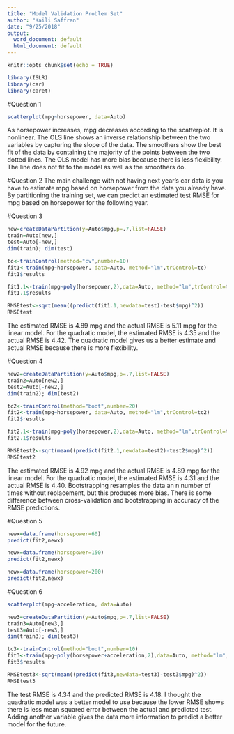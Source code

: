 ```yaml
---
title: "Model Validation Problem Set"
author: "Kaili Saffran"
date: "9/25/2018"
output:
  word_document: default
  html_document: default
---
```


```r
knitr::opts_chunk$set(echo = TRUE)
```

```r
library(ISLR)
library(car)
library(caret)
```

#Question 1
```r
scatterplot(mpg~horsepower, data=Auto)
```
As horsepower increases, mpg decreases according to the scatterplot. It is nonlinear. The OLS line shows an inverse relationship between the two variables by capturing the slope of the data. The smoothers show the best fit of the data by containing the majority of the points between the two dotted lines. The OLS model has more bias because there is less flexibility. The line does not fit to the model as well as the smoothers do.

#Question 2
The main challenge with not having next year's car data is you have to estimate mpg based on horsepower from the data you already have. By partitioning the training set, we can predict an estimated test RMSE for mpg based on horsepower for the following year.

#Question 3
```r
new=createDataPartition(y=Auto$mpg,p=.7,list=FALSE)
train=Auto[new,] 
test=Auto[-new,]
dim(train); dim(test)

tc<-trainControl(method="cv",number=10) 
fit1<-train(mpg~horsepower, data=Auto, method="lm",trControl=tc)
fit1$results

fit1.1<-train(mpg~poly(horsepower,2),data=Auto, method="lm",trControl=tc)
fit1.1$results

RMSEtest<-sqrt(mean((predict(fit1.1,newdata=test)-test$mpg)^2))
RMSEtest
```
The estimated RMSE is 4.89 mpg and the actual RMSE is 5.11 mpg for the linear model. For the quadratic model, the estimated RMSE is 4.35 and the actual RMSE is 4.42. The quadratic model gives us a better estimate and actual RMSE because there is more flexibility.   

#Question 4
```r
new2=createDataPartition(y=Auto$mpg,p=.7,list=FALSE)
train2=Auto[new2,] 
test2=Auto[-new2,]
dim(train2); dim(test2)

tc2<-trainControl(method="boot",number=20) 
fit2<-train(mpg~horsepower, data=Auto, method="lm",trControl=tc2)
fit2$results

fit2.1<-train(mpg~poly(horsepower,2),data=Auto, method="lm",trControl=tc)
fit2.1$results

RMSEtest2<-sqrt(mean((predict(fit2.1,newdata=test2)-test2$mpg)^2))
RMSEtest2
```
The estimated RMSE is 4.92 mpg and the actual RMSE is 4.89 mpg for the linear model. For the quadratic model, the estimated RMSE is 4.31 and the actual RMSE is 4.40. Bootstrapping resamples the data an n number of times without replacement, but this produces more bias. There is some difference between cross-validation and bootstrapping in accuracy of the RMSE predictions.  

#Question 5
```r
newx=data.frame(horsepower=60)
predict(fit2,newx)

newx=data.frame(horsepower=150)
predict(fit2,newx)

newx=data.frame(horsepower=200)
predict(fit2,newx)
```

#Question 6
```r
scatterplot(mpg~acceleration, data=Auto)

new3=createDataPartition(y=Auto$mpg,p=.7,list=FALSE)
train3=Auto[new3,] 
test3=Auto[-new3,]
dim(train3); dim(test3)

tc3<-trainControl(method="boot",number=10) 
fit3<-train(mpg~poly(horsepower+acceleration,2),data=Auto, method="lm",trControl=tc)
fit3$results

RMSEtest3<-sqrt(mean((predict(fit3,newdata=test3)-test3$mpg)^2))
RMSEtest3
```
The test RMSE is 4.34 and the predicted RMSE is 4.18. I thought the quadratic model was a better model to use because the lower RMSE shows there is less mean squared error between the actual and predicted test. Adding another variable gives the data more information to predict a better model for the future.
